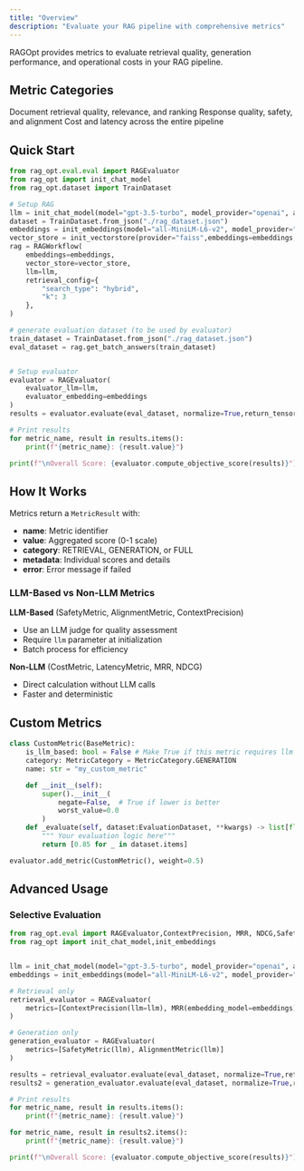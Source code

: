 ```yaml
---
title: "Overview"
description: "Evaluate your RAG pipeline with comprehensive metrics"
---
```


RAGOpt provides metrics to evaluate retrieval quality, generation performance, and operational costs in your RAG pipeline.

## Metric Categories

<CardGroup cols={3}>
  <Card title="Retrieval Metrics" icon="magnifying-glass">
    Document retrieval quality, relevance, and ranking
  </Card>
  <Card title="Generation Metrics" icon="wand-magic-sparkles">
    Response quality, safety, and alignment
  </Card>
  <Card title="Full Pipeline Metrics" icon="gauge-high">
    Cost and latency across the entire pipeline
  </Card>
</CardGroup>

## Quick Start

```python
from rag_opt.eval.eval import RAGEvaluator
from rag_opt import init_chat_model
from rag_opt.dataset import TrainDataset

# Setup RAG
llm = init_chat_model(model="gpt-3.5-turbo", model_provider="openai", api_key=OPENAI_API_KEY)
dataset = TrainDataset.from_json("./rag_dataset.json")
embeddings = init_embeddings(model="all-MiniLM-L6-v2", model_provider="huggingface",api_key=HUGGINFACE_API_KEY)
vector_store = init_vectorstore(provider="faiss",embeddings=embeddings,)
rag = RAGWorkflow(
    embeddings=embeddings,
    vector_store=vector_store,
    llm=llm,
    retrieval_config={
        "search_type": "hybrid",
        "k": 3
    },
)

# generate evaluation dataset (to be used by evaluator)
train_dataset = TrainDataset.from_json("./rag_dataset.json")
eval_dataset = rag.get_batch_answers(train_dataset)


# Setup evaluator
evaluator = RAGEvaluator(
    evaluator_llm=llm,
    evaluator_embedding=embeddings
)
results = evaluator.evaluate(eval_dataset, normalize=True,return_tensor=False))

# Print results
for metric_name, result in results.items():
    print(f"{metric_name}: {result.value}")

print(f"\nOverall Score: {evaluator.compute_objective_score(results)}")
```

## How It Works

Metrics return a `MetricResult` with:

- **name**: Metric identifier
- **value**: Aggregated score (0-1 scale)
- **category**: RETRIEVAL, GENERATION, or FULL
- **metadata**: Individual scores and details
- **error**: Error message if failed

### LLM-Based vs Non-LLM Metrics

**LLM-Based** (SafetyMetric, AlignmentMetric, ContextPrecision)

- Use an LLM judge for quality assessment
- Require `llm` parameter at initialization
- Batch process for efficiency

**Non-LLM** (CostMetric, LatencyMetric, MRR, NDCG)

- Direct calculation without LLM calls
- Faster and deterministic

## Custom Metrics

```python
class CustomMetric(BaseMetric):
    is_llm_based: bool = False # Make True if this metric requires llm
    category: MetricCategory = MetricCategory.GENERATION
    name: str = "my_custom_metric"

    def __init__(self):
        super().__init__(
            negate=False,  # True if lower is better
            worst_value=0.0
        )
    def _evaluate(self, dataset:EvaluationDataset, **kwargs) -> list[float]:
        """ Your evaluation logic here"""
        return [0.85 for _ in dataset.items]

evaluator.add_metric(CustomMetric(), weight=0.5)
```

## Advanced Usage

### Selective Evaluation

```python
from rag_opt.eval import RAGEvaluator,ContextPrecision, MRR, NDCG,SafetyMetric, AlignmentMetric
from rag_opt import init_chat_model,init_embeddings


llm = init_chat_model(model="gpt-3.5-turbo", model_provider="openai", api_key=OPENAI_API_KEY)
embeddings = init_embeddings(model="all-MiniLM-L6-v2", model_provider="huggingface",api_key=HUGGINFACE_API_KEY)

# Retrieval only
retrieval_evaluator = RAGEvaluator(
    metrics=[ContextPrecision(llm=llm), MRR(embedding_model=embeddings), NDCG(embedding_model=embeddings)]
)

# Generation only
generation_evaluator = RAGEvaluator(
    metrics=[SafetyMetric(llm), AlignmentMetric(llm)]
)

results = retrieval_evaluator.evaluate(eval_dataset, normalize=True,return_tensor=False)
results2 = generation_evaluator.evaluate(eval_dataset, normalize=True,return_tensor=False)

# Print results
for metric_name, result in results.items():
    print(f"{metric_name}: {result.value}")

for metric_name, result in results2.items():
    print(f"{metric_name}: {result.value}")

print(f"\nOverall Score: {evaluator.compute_objective_score(results)}")
```
